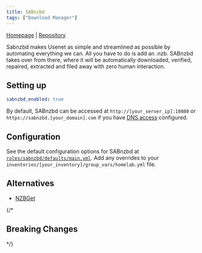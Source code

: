 ```yaml
---
title: SABnzbd
tags: ["Download Manager"]
---
```



[Homepage](https://sabnzbd.org/) |
[Repository](https://github.com/linuxserver/docker-sabnzbd)

<Tags tags={frontmatter.tags} />

Sabnzbd makes Usenet as simple and streamlined as possible by automating everything we can. All you have to do is add an .nzb. SABnzbd takes over from there, where it will be automatically downloaded, verified, repaired, extracted and filed away with zero human interaction.

## Setting up

```yaml title="inventories/homelab/group_vars/homelab.yml"
sabnzbd_enabled: true
```

By default, SABnzbd can be accessed at `http://[your_server_ip]:18080` or `https://sabnzbd.[your_domain].com` if you have [DNS access](../../guides/dns-access/) configured.

## Configuration

See the default configuration options for SABnzbd at [`roles/sabnzbd/defaults/main.yml`](https://github.com/Dylancyclone/ansible-homelab-orchestration/blob/main/roles/sabnzbd/defaults/main.yml).
Add any overrides to your `inventories/[your_inventory]/group_vars/homelab.yml` file.

## Alternatives

- [NZBGet](../nzbget/)

{/* 

## Breaking Changes

*/}